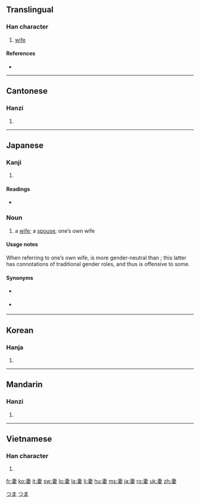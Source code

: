 ==Translingual==

===Han character===
{{Han char|rn=38|rad=女|as=05|sn=8|four=5040<sub>4</sub>|canj=十中女 (JLV)}}

# [[wife]]

====References====
* {{Han ref|kx=0257.300|dkj=06140|dj=0522.250|hdz=21036.020|uh=59BB|ud=22971|bh=A964|bd=43364}}

----

==Cantonese==

===Hanzi===
{{yue-hanzi|jyut=|y=chai1}}

# {{defn|Cantonese|sort=女05}}

----

==Japanese==

===Kanji===
{{ja-kanji|grade=5|rs=女05}}

# {{defn|Japanese}}

====Readings====
* {{ja-readings|on=[[さい]] (sai)|kun=[[つま]] (tsuma), [[めあわせる]] (meawaseru)}}

===Noun===
{{ja-noun|k|hira=つま|rom=tsuma}}

# a [[wife]]; a [[spouse]]; one’s own wife

====Usage notes====
When referring to one’s own wife, {{Jpan|妻}} is more gender-neutral than {{term|家内|tr=かない, kanai|sc=Jpan|lang=ja}}; this latter has connotations of traditional gender roles, and thus is offensive to some.

====Synonyms====
* {{sense|one’s own wife}} {{term|家内|tr=かない, kanai|sc=Jpan|lang=ja}}
* {{sense|spouse}} {{term|配偶者|tr=はいぐうしゃ, haigūsha|sc=Jpan|lang=ja}}

[[Category:1000 Japanese basic words|つま]]
[[Category:ja:Family|つま]]

----

==Korean==

===Hanja===
{{ko-hanja|hangeul=처|rv=cheo|mr=ch'ŏ}}

# {{defn|Korean|sort=女05}}

----

==Mandarin==

===Hanzi===
{{cmn-hanzi|pin=[[qī]] ([[qi1]])|wg=ch'i<sup>1</sup>}}

# {{defn|Mandarin|sort=女05}}

----

==Vietnamese==

===Han character===
{{vi-hantu|[[thê]], [[thế]]|rs=女05}}

# {{defn|Vietnamese|sort=女05}}

[[fr:妻]]
[[ko:妻]]
[[it:妻]]
[[sw:妻]]
[[lo:妻]]
[[la:妻]]
[[li:妻]]
[[hu:妻]]
[[ms:妻]]
[[ja:妻]]
[[ro:妻]]
[[uk:妻]]
[[zh:妻]]